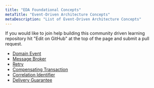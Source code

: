 ```yaml
---
title: "EDA Foundational Concepts"
metaTitle: "Event-Driven Architecture Concepts"
metaDescription: "List of Event-Driven Architecture Concepts"
---
```


If you would like to join help building this community driven learning repository hit "Edit on GitHub" at the top of the page and submit a pull request.

- [Domain Event](/EDAConcepts/Domain-Event)
- [Message Broker](/EDAConcepts/Message-Broker)
- [Retry](/EDAConcepts/Retry)
- [Compensating Transaction](/EDAConcepts/Compensating-Transaction)
- [Correlation Identifier](/EDAConcepts/Correlation-Identifier)
- [Delivery Guarantee](/EDAConcepts/Delivery-Guarantee)


